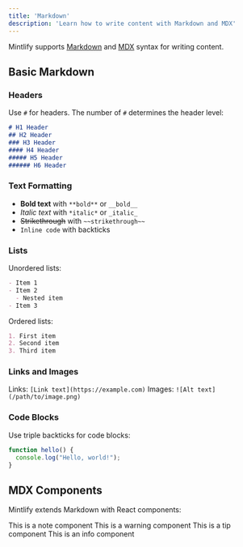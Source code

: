 ```yaml
---
title: 'Markdown'
description: 'Learn how to write content with Markdown and MDX'
---
```


Mintlify supports [Markdown](https://www.markdownguide.org/) and [MDX](https://mdxjs.com/) syntax for writing content.

## Basic Markdown

### Headers

Use `#` for headers. The number of `#` determines the header level:

```markdown
# H1 Header
## H2 Header  
### H3 Header
#### H4 Header
##### H5 Header
###### H6 Header
```

### Text Formatting

- **Bold text** with `**bold**` or `__bold__`
- *Italic text* with `*italic*` or `_italic_`
- ~~Strikethrough~~ with `~~strikethrough~~`
- `Inline code` with backticks

### Lists

Unordered lists:
```markdown
- Item 1
- Item 2
  - Nested item
- Item 3
```

Ordered lists:
```markdown
1. First item
2. Second item
3. Third item
```

### Links and Images

Links: `[Link text](https://example.com)`
Images: `![Alt text](/path/to/image.png)`

### Code Blocks

Use triple backticks for code blocks:

```javascript
function hello() {
  console.log("Hello, world!");
}
```

## MDX Components

Mintlify extends Markdown with React components:

<Note>
This is a note component
</Note>

<Warning>
This is a warning component  
</Warning>

<Tip>
This is a tip component
</Tip>

<Info>
This is an info component
</Info> 